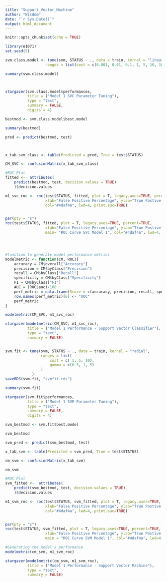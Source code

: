 ```yaml
---
title: "Support_Vector_Machine"
author: "Wisdom"
date: "`r Sys.Date()`"
output: html_document
---
```


```r
knitr::opts_chunk$set(echo = TRUE)
```

```r
library(e1071)
set.seed(5)

svm.class.model <- tune(svm, STATUS ~ ., data = train, kernel = "linear",
                  ranges = list(cost = c(0.001, 0.01, 0.1, 1, 5, 10, 100)))

summary(svm.class.model)



stargazer(svm.class.model$performances,
          title = ("Model 1 SVC Parameter Tuning"),
          type = "text",
          summary = FALSE,
          digits = 4)

bestmod <- svm.class.model$best.model

summary(bestmod)

pred <- predict(bestmod, test)



x_tab_svm_class <- table(Predicted = pred, True = test$STATUS)

CM_SVC <- confusionMatrix(x_tab_svm_class)

#ROC Plot
fitted <-  attributes(
    predict(bestmod, test, decision.values = TRUE)
    )$decision.values

m1_svc_roc <- roc(test$STATUS, fitted, plot = T, legacy.axes=TRUE, percent=TRUE, 
                  xlab="False Positive Percentage", ylab="True Postive Percentage", 
                  col="#4daf4a", lwd=4, print.auc=TRUE)


par(pty = "s")
roc(test$STATUS, fitted, plot = T, legacy.axes=TRUE, percent=TRUE, 
                  xlab="False Positive Percentage", ylab="True Postive Percentage", 
                  main= "ROC Curve SVC Model 1", col="#4daf4a", lwd=4, print.auc=TRUE)




#function to generate model performance metrics
modelmetric <- function(CM, ROC){
    accuracy = CM$overall["Accuracy"]
    precision = CM$byClass["Precision"]
    recall = CM$byClass["Recall"]
    specificity = CM$byClass["Specificity"]
    F1 = CM$byClass["F1"]
    AUC = (ROC$auc)/100
    perf_metric = data.frame(Score = c(accuracy, precision, recall, specificity, F1, AUC))
    row.names(perf_metric)[6] <- "AUC"
    perf_metric
}

modelmetric(CM_SVC, m1_svc_roc)

stargazer(modelmetric(CM_SVC, m1_svc_roc),
          title = ("Model 1 Performance - Support Vector Classifier"),
          type = "text",
          summary = FALSE)



```


```r

svm.fit <- tune(svm, STATUS ~ ., data = train, kernel = "radial",
                ranges = list(
                    cost = c( 1, 5, 10),
                    gamma = c(0.5, 1, 5)
                )
            )
saveRDS(svm.fit, "svmfit.rds")

summary(svm.fit)

stargazer(svm.fit$performances,
          title = ("Model 1 SVM Parameter Tuning"),
          type = "text",
          summary = FALSE,
          digits = 4)

svm_bestmod <- svm.fit$best.model

svm_bestmod

svm_pred <- predict(svm_bestmod, test)

x_tab_svm <- table(Predicted = svm_pred, True = test$STATUS)

cm_svm <- confusionMatrix(x_tab_svm)

cm_svm

#ROC Plot
svm_fitted <-  attributes(
    predict(svm_bestmod, test, decision.values = TRUE)
    )$decision.values

m1_svm_roc <- roc(test$STATUS, svm_fitted, plot = T, legacy.axes=TRUE, percent=TRUE, 
                  xlab="False Positive Percentage", ylab="True Postive Percentage", 
                  col="#4daf4a", lwd=4, print.auc=TRUE)


par(pty = "s")
roc(test$STATUS, svm_fitted, plot = T, legacy.axes=TRUE, percent=TRUE, 
                  xlab="False Positive Percentage", ylab="True Postive Percentage", 
                  main = "ROC Curve SVM Model 1", col="#4daf4a", lwd=4, print.auc=TRUE)

#Generating the model's performance
modelmetric(cm_svm, m1_svm_roc)

stargazer(modelmetric(cm_svm, m1_svm_roc),
          title = ("Model 1 Performance - Support Vector Machine"),
          type = "text",
          summary = FALSE)

```


